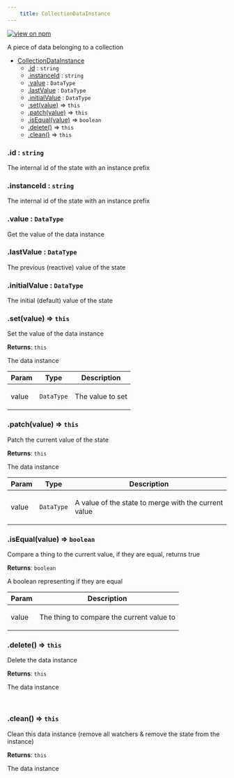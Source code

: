 ```yaml
--- 
	title: CollectionDataInstance 
--- 
```


[![view on npm](http://img.shields.io/npm/v/@plexusjs/core.svg)](https://www.npmjs.org/package/@plexusjs/core)

A piece of data belonging to a collection


* [CollectionDataInstance](#CollectionDataInstance)
    * [.id](#CollectionDataInstance+id) : <code>string</code>
    * [.instanceId](#CollectionDataInstance+instanceId) : <code>string</code>
    * [.value](#CollectionDataInstance+value) : <code>DataType</code>
    * [.lastValue](#CollectionDataInstance+lastValue) : <code>DataType</code>
    * [.initialValue](#CollectionDataInstance+initialValue) : <code>DataType</code>
    * [.set(value)](#CollectionDataInstance+set) ⇒ <code>this</code>
    * [.patch(value)](#CollectionDataInstance+patch) ⇒ <code>this</code>
    * [.isEqual(value)](#CollectionDataInstance+isEqual) ⇒ <code>boolean</code>
    * [.delete()](#CollectionDataInstance+delete) ⇒ <code>this</code>
    * [.clean()](#CollectionDataInstance+clean) ⇒ <code>this</code>

<a name="CollectionDataInstance+id"></a>

### .id : <code>string</code>
<p>The internal id of the state with an instance prefix</p>

<a name="CollectionDataInstance+instanceId"></a>

### .instanceId : <code>string</code>
<p>The internal id of the state with an instance prefix</p>

<a name="CollectionDataInstance+value"></a>

### .value : <code>DataType</code>
<p>Get the value of the data instance</p>

<a name="CollectionDataInstance+lastValue"></a>

### .lastValue : <code>DataType</code>
<p>The previous (reactive) value of the state</p>

<a name="CollectionDataInstance+initialValue"></a>

### .initialValue : <code>DataType</code>
<p>The initial (default) value of the state</p>

<a name="CollectionDataInstance+set"></a>

### .set(value) ⇒ <code>this</code>
<p>Set the value of the data instance</p>

**Returns**: <code>this</code> <p>The data instance</p>  

| Param | Type | Description |
| --- | --- | --- |
| value | <code>DataType</code> | <p>The value to set</p> |

<a name="CollectionDataInstance+patch"></a>

### .patch(value) ⇒ <code>this</code>
<p>Patch the current value of the state</p>

**Returns**: <code>this</code> <p>The data instance</p>  

| Param | Type | Description |
| --- | --- | --- |
| value | <code>DataType</code> | <p>A value of the state to merge with the current value</p> |

<a name="CollectionDataInstance+isEqual"></a>

### .isEqual(value) ⇒ <code>boolean</code>
<p>Compare a thing to the current value, if they are equal, returns true</p>

**Returns**: <code>boolean</code> <p>A boolean representing if they are equal</p>  

| Param | Description |
| --- | --- |
| value | <p>The thing to compare the current value to</p> |

<a name="CollectionDataInstance+delete"></a>

### .delete() ⇒ <code>this</code>
<p>Delete the data instance</p>

**Returns**: <code>this</code> <p>The data instance</p>  
<a name="CollectionDataInstance+clean"></a>

### .clean() ⇒ <code>this</code>
<p>Clean this data instance (remove all watchers &amp; remove the state from the instance)</p>

**Returns**: <code>this</code> <p>The data instance</p>  
